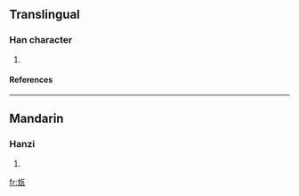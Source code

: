 ==Translingual==
===Han character===
{{Han char|rn=98|rad=瓦|as=04|sn=9|four=|canj=中山一女弓 (LUMVN)}}
# {{defn|Han|sort=瓦04}}
====References====
{{Han ref|kx=0748.160|dkj=21458|dj=1157.030|hdz=21423.050|uh=74ED|ud=29933}}

----
==Mandarin==
===Hanzi===
{{cmn-hanzi|pin=[[dǎn]] (dan3)|wg=tan<sup>3</sup>}}
# {{defn|Mandarin}}

[[fr:瓭]]